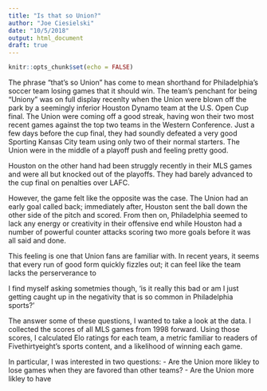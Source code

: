 ```yaml
---
title: "Is that so Union?"
author: "Joe Ciesielski"
date: "10/5/2018"
output: html_document
draft: true
---
```


```r
knitr::opts_chunk$set(echo = FALSE)
```

The phrase "that's so Union" has come to mean shorthand for Philadelphia's soccer team losing games that it should win. The team's penchant for being "Uniony" was on full display recenlty when the Union were blown off the park by a seemingly inferior Houston Dynamo team at the U.S. Open Cup final. The Union were coming off a good streak, having won their two most recent games against the top two teams in the Western Conference. Just a few days before the cup final, they had soundly defeated a very good Sporting Kansas City team using only two of their normal starters. The Union were in the middle of a playoff push and feeling pretty good. 

Houston on the other hand had been struggly recently in their MLS games and were all but knocked out of the playoffs. They had barely advanced to the cup final on penalties over LAFC.

However, the game felt like the opposite was the case. The Union had an early goal called back; immediately after, Houston sent the ball down the other side of the pitch and scored. From then on, Philadelphia seemed to lack any energy or creativity in their offensive end while Houston had a number of powerful counter attacks scoring two more goals before it was all said and done. 

This feeling is one that Union fans are familiar with. In recent years, it seems that every run of good form quickly fizzles out; it can feel like the team lacks the perserverance to 

I find myself asking sometmies though, 'is it really this bad or am I just getting caught up in the negativity that is so common in Philadelphia sports?'

The answer some of these questions, I wanted to take a look at the data. I collected the scores of all MLS games from 1998 forward. Using those scores, I calculated Elo ratings for each team, a metric familiar to readers of Fivethirtyeight's sports content, and a likelihood of winning each game. 

In particular, I was interested in two questions:
- Are the Union more likley to lose games when they are favored than other teams? 
- Are the Union more likley to have 



```r

```

